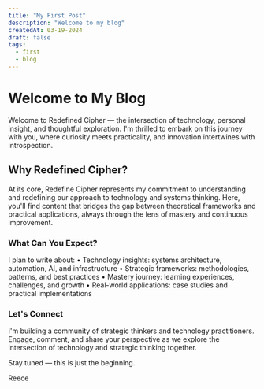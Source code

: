 ```yaml
---
title: "My First Post"
description: "Welcome to my blog"
createdAt: 03-19-2024
draft: false
tags:
  - first
  - blog
---
```


# Welcome to My Blog

Welcome to Redefined Cipher — the intersection of technology, personal insight, and thoughtful exploration. I'm thrilled to embark on this journey with you, where curiosity meets practicality, and innovation intertwines with introspection.

## Why Redefined Cipher?

At its core, Redefine Cipher represents my commitment to understanding and redefining our approach to technology and systems thinking. Here, you'll find content that bridges the gap between theoretical frameworks and practical applications, always through the lens of mastery and continuous improvement.

### What Can You Expect?

I plan to write about:
• Technology insights: systems architecture, automation, AI, and infrastructure
• Strategic frameworks: methodologies, patterns, and best practices
• Mastery journey: learning experiences, challenges, and growth
• Real-world applications: case studies and practical implementations

### Let's Connect

I'm building a community of strategic thinkers and technology practitioners. Engage, comment, and share your perspective as we explore the intersection of technology and strategic thinking together.

Stay tuned — this is just the beginning.

Reece